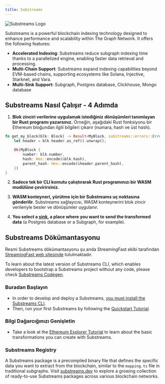```yaml
---
title: Substreams
---
```


![Substreams Logo](/img/substreams-logo.png)

Substreams is a powerful blockchain indexing technology designed to enhance performance and scalability within The Graph Network. It offers the following features:

- **Accelerated Indexing**: Substreams reduce subgraph indexing time thanks to a parallelized engine, enabling faster data retrieval and processing.
- **Multi-Chain Support**: Substreams expand indexing capabilities beyond EVM-based chains, supporting ecosystems like Solana, Injective, Starknet, and Vara.
- **Multi-Sink Support:** Subgraph, Postgres database, Clickhouse, Mongo database

## Substreams Nasıl Çalışır - 4 Adımda

1. **Blok zinciri verilerine uygulamak istediğiniz dönüşümleri tanımlayan bir Rust programı yazarsınız.** Örneğin, aşağıdaki Rust fonksiyonu bir Ethereum bloğundan ilgili bilgileri çıkarır (numara, hash ve üst hash).

```rust
fn get_my_block(blk: Block) -> Result<MyBlock, substreams::errors::Error> {
    let header = blk.header.as_ref().unwrap();

    Ok(MyBlock {
        number: blk.number,
        hash: Hex::encode(&blk.hash),
        parent_hash: Hex::encode(&header.parent_hash),
    })
}
```

2. **Sadece tek bir CLI komutu çalıştırarak Rust programınızı bir WASM modülüne çevirirsiniz.**

3. **WASM konteyneri, yürütme için bir Substreams uç noktasına gönderilir.** Substreams sağlayıcısı, WASM konteynerini blok zincir verileriyle besler ve dönüşümler uygulanır.

4. **You select a [sink](https://substreams.streamingfast.io/documentation/consume/other-sinks), a place where you want to send the transformed data** (a Postgres database or a Subgraph, for example).

## Substreams Dökümantasyonu

Resmi Substreams dökümantasyonu şu anda StreamingFast ekibi tarafından [StreamingFast web sitesinde](https://substreams.streamingfast.io/) tutulmaktadır.

To learn about the latest version of Substreams CLI, which enables developers to bootstrap a Substreams project without any code, please check [Substreams Codegen](https://streamingfastio.medium.com/substreams-codegen-no-code-tool-to-bootstrap-your-project-a11efe0378c6).

### Buradan Başlayın

- In order to develop and deploy a Substreams, [you must install the Substreams CLI](https://substreams.streamingfast.io/documentation/consume/installing-the-cli).
- Then, run your first Substreams by following the [Quickstart Tutorial](https://substreams.streamingfast.io/documentation/develop/init-project).

### Bilgi Dağarcığınızı Genişletin

- Take a look at the [Ethereum Explorer Tutorial](https://substreams.streamingfast.io/tutorials/evm) to learn about the basic transformations you can create with Substreams.

### Substreams Registry

A Substreams package is a precompiled binary file that defines the specific data you want to extract from the blockchain, similar to the `mapping.ts` file in traditional subgraphs. Visit [substreams.dev](https://substreams.dev/) to explore a growing collection of ready-to-use Substreams packages across various blockchain networks.
